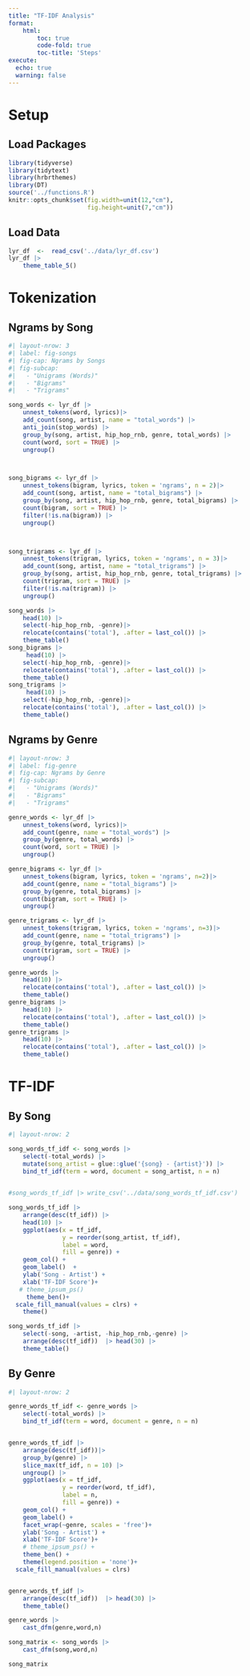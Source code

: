 ```yaml
---
title: "TF-IDF Analysis"
format: 
    html: 
        toc: true
        code-fold: true
        toc-title: 'Steps'
execute:
  echo: true
  warning: false
---
```


# Setup

## Load Packages

```r
library(tidyverse)
library(tidytext)
library(hrbrthemes)
library(DT)
source('../functions.R')
knitr::opts_chunk$set(fig.width=unit(12,"cm"), 
                      fig.height=unit(7,"cm"))


```

## Load Data

```r
lyr_df  <-  read_csv('../data/lyr_df.csv')
lyr_df |> 
    theme_table_5()
```

# Tokenization

## Ngrams by Song

```r
#| layout-nrow: 3
#| label: fig-songs
#| fig-cap: Ngrams by Songs 
#| fig-subcap: 
#|   - "Unigrams (Words)"
#|   - "Bigrams"
#|   - "Trigrams"

song_words <- lyr_df |> 
    unnest_tokens(word, lyrics)|>
    add_count(song, artist, name = "total_words") |> 
    anti_join(stop_words) |> 
    group_by(song, artist, hip_hop_rnb, genre, total_words) |> 
    count(word, sort = TRUE) |> 
    ungroup()



song_bigrams <- lyr_df |> 
    unnest_tokens(bigram, lyrics, token = 'ngrams', n = 2)|>
    add_count(song, artist, name = "total_bigrams") |> 
    group_by(song, artist, hip_hop_rnb, genre, total_bigrams) |> 
    count(bigram, sort = TRUE) |> 
    filter(!is.na(bigram)) |> 
    ungroup()



song_trigrams <- lyr_df |> 
    unnest_tokens(trigram, lyrics, token = 'ngrams', n = 3)|>
    add_count(song, artist, name = "total_trigrams") |> 
    group_by(song, artist, hip_hop_rnb, genre, total_trigrams) |> 
    count(trigram, sort = TRUE) |> 
    filter(!is.na(trigram)) |> 
    ungroup()

song_words |> 
    head(10) |> 
    select(-hip_hop_rnb, -genre)|> 
    relocate(contains('total'), .after = last_col()) |> 
    theme_table()
song_bigrams |> 
     head(10) |>
    select(-hip_hop_rnb, -genre)|> 
    relocate(contains('total'), .after = last_col()) |> 
    theme_table()
song_trigrams |> 
     head(10) |>
    select(-hip_hop_rnb, -genre)|> 
    relocate(contains('total'), .after = last_col()) |> 
    theme_table()
```

## Ngrams by Genre

```r
#| layout-nrow: 3
#| label: fig-genre
#| fig-cap: Ngrams by Genre 
#| fig-subcap: 
#|   - "Unigrams (Words)"
#|   - "Bigrams"
#|   - "Trigrams"

genre_words <- lyr_df |> 
    unnest_tokens(word, lyrics)|>
    add_count(genre, name = "total_words") |> 
    group_by(genre, total_words) |> 
    count(word, sort = TRUE) |> 
    ungroup()

genre_bigrams <- lyr_df |> 
    unnest_tokens(bigram, lyrics, token = 'ngrams', n=2)|>
    add_count(genre, name = "total_bigrams") |> 
    group_by(genre, total_bigrams) |> 
    count(bigram, sort = TRUE) |> 
    ungroup()

genre_trigrams <- lyr_df |> 
    unnest_tokens(trigram, lyrics, token = 'ngrams', n=3)|>
    add_count(genre, name = "total_trigrams") |> 
    group_by(genre, total_trigrams) |> 
    count(trigram, sort = TRUE) |> 
    ungroup()

genre_words |> 
    head(10) |> 
    relocate(contains('total'), .after = last_col()) |> 
    theme_table()
genre_bigrams |> 
    head(10) |> 
    relocate(contains('total'), .after = last_col()) |> 
    theme_table()
genre_trigrams |> 
    head(10) |> 
    relocate(contains('total'), .after = last_col()) |> 
    theme_table()
```

# TF-IDF

## By Song

```r
#| layout-nrow: 2

song_words_tf_idf <- song_words |> 
    select(-total_words) |>
    mutate(song_artist = glue::glue('{song} - {artist}')) |> 
    bind_tf_idf(term = word, document = song_artist, n = n)
    

#song_words_tf_idf |> write_csv('../data/song_words_tf_idf.csv')

song_words_tf_idf |> 
    arrange(desc(tf_idf)) |> 
    head(10) |> 
    ggplot(aes(x = tf_idf,
               y = reorder(song_artist, tf_idf), 
               label = word, 
               fill = genre)) +
    geom_col() +
    geom_label()  +
    ylab('Song - Artist') +
    xlab('TF-IDF Score')+
   # theme_ipsum_ps()
     theme_ben()+
  scale_fill_manual(values = clrs) +
    theme()

song_words_tf_idf |> 
    select(-song, -artist, -hip_hop_rnb,-genre) |> 
    arrange(desc(tf_idf))  |> head(30) |> 
    theme_table()
```

## By Genre

```r
#| layout-nrow: 2

genre_words_tf_idf <- genre_words |> 
    select(-total_words) |>
    bind_tf_idf(term = word, document = genre, n = n) 


genre_words_tf_idf |> 
    arrange(desc(tf_idf))|> 
    group_by(genre) |> 
    slice_max(tf_idf, n = 10) |> 
    ungroup() |> 
    ggplot(aes(x = tf_idf, 
               y = reorder(word, tf_idf), 
               label = n, 
               fill = genre)) +
    geom_col() +
    geom_label() +
    facet_wrap(~genre, scales = 'free')+
    ylab('Song - Artist') +
    xlab('TF-IDF Score')+
    # theme_ipsum_ps() +
    theme_ben() +
    theme(legend.position = 'none')+
  scale_fill_manual(values = clrs)


genre_words_tf_idf |> 
    arrange(desc(tf_idf))  |> head(30) |> 
    theme_table()
```

```r

genre_words |> 
    cast_dfm(genre,word,n)
```

```r
song_matrix <- song_words |> 
    cast_dfm(song,word,n)
```

```r
song_matrix
```
